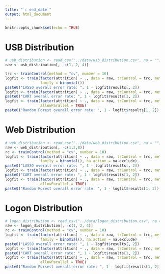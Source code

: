 ```yaml
---
title: "`r end_date`"
output: html_document
---
```


```r
knitr::opts_chunk$set(echo = TRUE)
```

# USB Distribution

```r

# usb_distribution <- read_csv("../data/usb_distribution.csv", na = "")
raw <- usb_distribution[, -c(1, 2, 4)]

trc <- trainControl(method = "cv", number = 10)
logfit <- train(factor(attrition) ~ ., data = raw, trControl = trc, method = "glm",
                family = binomial())  
paste0("LASSO overall error rate: ", 1 - logfit$results[, 2])
logfit <- train(factor(attrition) ~ ., data = raw, trControl = trc, method = "rpart")
paste0("CART overall error rate: ", 1 - logfit$results[1, 2])
logfit <- train(factor(attrition) ~ ., data = raw, trControl = trc, method = "rf",
                allowParallel = TRUE)
paste0("Random Forest overall error rate: ", 1 - logfit$results[1, 2])

```

# Web Distribution

```r

# web_distribution <- read_csv("../data/web_distribution.csv", na = "")
raw <- web_distribution[, -c(1,2,8)]
rc <- trainControl(method = "cv", number = 10)
logfit <- train(factor(attrition) ~ ., data = raw, trControl = trc, method = "glm",
                family = binomial(), na.action = na.exclude)  
paste0("LASSO overall error rate: ", 1 - logfit$results[, 2])
logfit <- train(factor(attrition) ~ ., data = raw, trControl = trc, method = "rpart")
paste0("CART overall error rate: ", 1 - logfit$results[1, 2])
logfit <- train(factor(attrition) ~ ., data = raw, trControl = trc, method = "rf",
                allowParallel = TRUE)
paste0("Random Forest overall error rate: ", 1 - logfit$results[1, 2])


```

# Logon Distribution

```r

# logon_distribution <- read_csv("../data/logon_distribution.csv", na = "")
raw <- logon_distribution[, -c(1, 2, 4)]
rc <- trainControl(method = "cv", number = 10)
logfit <- train(factor(attrition) ~ ., data = raw, trControl = trc, method = "glm",
                family = binomial(), na.action = na.exclude)  
paste0("LASSO overall error rate: ", 1 - logfit$results[, 2])
logfit <- train(factor(attrition) ~ ., data = raw, trControl = trc, method = "rpart")
paste0("CART overall error rate: ", 1 - logfit$results[1, 2])
logfit <- train(factor(attrition) ~ ., data = raw, trControl = trc, method = "rf",
                allowParallel = TRUE)
paste0("Random Forsest overall error rate: ", 1 - logfit$results[1, 2])


```

